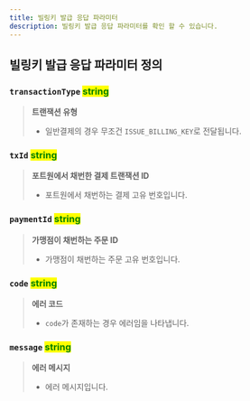 ```yaml
---
title: 빌링키 발급 응답 파라미터
description: 빌링키 발급 응답 파라미터를 확인 할 수 있습니다.
---
```





## 빌링키 발급 응답 파라미터 정의

### **`transactionType`** <mark style="color:green;">**string**</mark>

> **트랜잭션 유형**
>
> * 일반결제의 경우 무조건 `ISSUE_BILLING_KEY`로 전달됩니다.

### **`txId`** <mark style="color:green;">**string**</mark>

> **포트원에서 채번한 결제 트랜잭션 ID**
>
> * 포트원에서 채번하는 결제 고유 번호입니다.

### **`paymentId`** <mark style="color:green;">**string**</mark>

> **가맹점이 채번하는 주문 ID**
>
> * 가맹점이 채번하는 주문 고유 번호입니다.

### **`code`** <mark style="color:green;">**string**</mark>

> **에러 코드**
>
> * `code`가 존재하는 경우 에러임을 나타냅니다.

### **`message`** <mark style="color:green;">**string**</mark>

> **에러 메시지**
>
> * 에러 메시지입니다.
